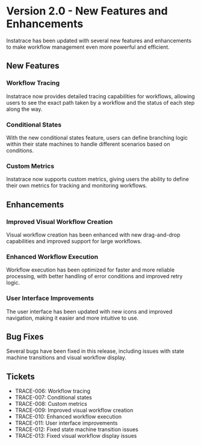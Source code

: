 # Version 2.0 - New Features and Enhancements

Instatrace has been updated with several new features and enhancements to make workflow management even more powerful and efficient.

## New Features

### Workflow Tracing

Instatrace now provides detailed tracing capabilities for workflows, allowing users to see the exact path taken by a workflow and the status of each step along the way.

### Conditional States

With the new conditional states feature, users can define branching logic within their state machines to handle different scenarios based on conditions.

### Custom Metrics

Instatrace now supports custom metrics, giving users the ability to define their own metrics for tracking and monitoring workflows.

## Enhancements

### Improved Visual Workflow Creation

Visual workflow creation has been enhanced with new drag-and-drop capabilities and improved support for large workflows.

### Enhanced Workflow Execution

Workflow execution has been optimized for faster and more reliable processing, with better handling of error conditions and improved retry logic.

### User Interface Improvements

The user interface has been updated with new icons and improved navigation, making it easier and more intuitive to use.

## Bug Fixes

Several bugs have been fixed in this release, including issues with state machine transitions and visual workflow display.

## Tickets

- TRACE-006: Workflow tracing
- TRACE-007: Conditional states
- TRACE-008: Custom metrics
- TRACE-009: Improved visual workflow creation
- TRACE-010: Enhanced workflow execution
- TRACE-011: User interface improvements
- TRACE-012: Fixed state machine transition issues
- TRACE-013: Fixed visual workflow display issues
